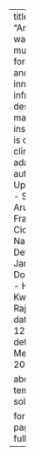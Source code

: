 ---
title: "America's water: multiscale forecasting and innovation in infrastructure design & management instruments is critical for climate adaptation"
author:
  - Upmanu Lall
  - Sankar Arumugam
  - Francesco Cioffi
  - Naresh Devineni
  - James Doss-Gollin
  - Hyun-Han Kwon
  - Balaji Rajagopalan
date: 2020-12-15
details: "Fall Meeting 2020"

about:
  template: solana

format:
  html:
    page-layout: full
---